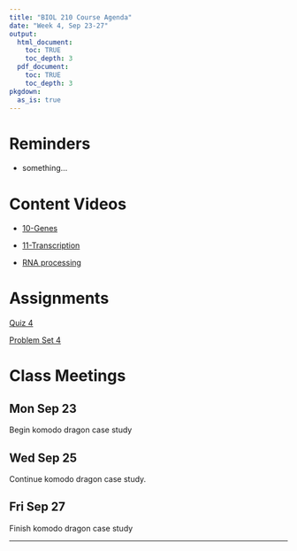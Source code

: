 ```yaml
---
title: "BIOL 210 Course Agenda"
date: "Week 4, Sep 23-27"
output: 
  html_document:
    toc: TRUE
    toc_depth: 3
  pdf_document:
    toc: TRUE
    toc_depth: 3
pkgdown:
  as_is: true
---
```

# Reminders

* something...

# Content Videos

* [10-Genes](https://drive.google.com/drive/folders/1eLzO01lyNV57WvVK-Ie8kH_3eWKHXGcu?usp=drive_link)

* [11-Transcription](https://drive.google.com/drive/folders/1huNxrV8fMPPR74hvxjAqDkf-Yan1GubL?usp=drive_link)

* [RNA processing](https://drive.google.com/drive/folders/1knvr2f7Xf0Pw5J9j45ZtklyrQ3AS3QdJ?usp=drive_link)

# Assignments

[Quiz 4](https://docs.google.com/forms/d/e/1FAIpQLSeBVYqOZ5Sk0CQkfxOqEj7_5bSjNN691eyE4f-34f41pWbaeQ/viewform?usp=sf_link)

[Problem Set 4](ps4.html)

# Class Meetings

## Mon Sep 23

Begin komodo dragon case study

## Wed Sep 25

Continue komodo dragon case study.

## Fri Sep 27

Finish komodo dragon case study
<br>

------------------------------------------------------------------------

